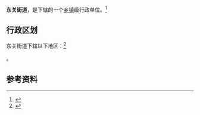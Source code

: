 {{中国乡级行政区|37/01/02/006/000}}

'''东关街道'''，是{{PRC admin/fullname|37/01/02/006/000|3}}下辖的一个[[乡镇|乡镇]]级行政单位。<ref>{{PRC admin/ref sgc|{{PRC admin/parent|37/01/02/006/000}}}}</ref>

== 行政区划 ==

东关街道下辖以下地区：<ref>{{PRC admin/ref sgc|37/01/02/006/000}}</ref>

{{PRC admin/children|37/01/02/006/000}}。

== 参考资料 ==

{{reflist}}

{{行政区划小作品}}
{{PRC admin/navcat|37/01/02/006/000}}